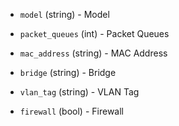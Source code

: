 <!-- Code generated from the comments of the nicConfig struct in builder/proxmox/common/config.go; DO NOT EDIT MANUALLY -->

- `model` (string) - Model

- `packet_queues` (int) - Packet Queues

- `mac_address` (string) - MAC Address

- `bridge` (string) - Bridge

- `vlan_tag` (string) - VLAN Tag

- `firewall` (bool) - Firewall

<!-- End of code generated from the comments of the nicConfig struct in builder/proxmox/common/config.go; -->
